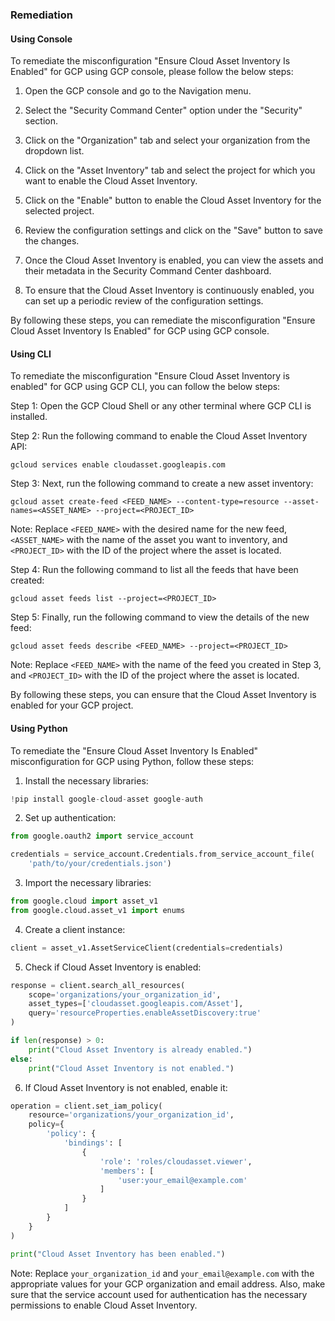 ### Remediation

#### Using Console

To remediate the misconfiguration "Ensure Cloud Asset Inventory Is Enabled" for GCP using GCP console, please follow the below steps:

1. Open the GCP console and go to the Navigation menu.

2. Select the "Security Command Center" option under the "Security" section.

3. Click on the "Organization" tab and select your organization from the dropdown list.

4. Click on the "Asset Inventory" tab and select the project for which you want to enable the Cloud Asset Inventory.

5. Click on the "Enable" button to enable the Cloud Asset Inventory for the selected project.

6. Review the configuration settings and click on the "Save" button to save the changes.

7. Once the Cloud Asset Inventory is enabled, you can view the assets and their metadata in the Security Command Center dashboard.

8. To ensure that the Cloud Asset Inventory is continuously enabled, you can set up a periodic review of the configuration settings.

By following these steps, you can remediate the misconfiguration "Ensure Cloud Asset Inventory Is Enabled" for GCP using GCP console.

#### Using CLI

To remediate the misconfiguration "Ensure Cloud Asset Inventory is enabled" for GCP using GCP CLI, you can follow the below steps:

Step 1: Open the GCP Cloud Shell or any other terminal where GCP CLI is installed.

Step 2: Run the following command to enable the Cloud Asset Inventory API:

```
gcloud services enable cloudasset.googleapis.com
```

Step 3: Next, run the following command to create a new asset inventory:

```
gcloud asset create-feed <FEED_NAME> --content-type=resource --asset-names=<ASSET_NAME> --project=<PROJECT_ID>
```

Note: Replace `<FEED_NAME>` with the desired name for the new feed, `<ASSET_NAME>` with the name of the asset you want to inventory, and `<PROJECT_ID>` with the ID of the project where the asset is located.

Step 4: Run the following command to list all the feeds that have been created:

```
gcloud asset feeds list --project=<PROJECT_ID>
```

Step 5: Finally, run the following command to view the details of the new feed:

```
gcloud asset feeds describe <FEED_NAME> --project=<PROJECT_ID>
```

Note: Replace `<FEED_NAME>` with the name of the feed you created in Step 3, and `<PROJECT_ID>` with the ID of the project where the asset is located.

By following these steps, you can ensure that the Cloud Asset Inventory is enabled for your GCP project.

#### Using Python

To remediate the "Ensure Cloud Asset Inventory Is Enabled" misconfiguration for GCP using Python, follow these steps:

1. Install the necessary libraries: 

```python
!pip install google-cloud-asset google-auth
```

2. Set up authentication: 

```python
from google.oauth2 import service_account

credentials = service_account.Credentials.from_service_account_file(
    'path/to/your/credentials.json')
```

3. Import the necessary libraries: 

```python
from google.cloud import asset_v1
from google.cloud.asset_v1 import enums
```

4. Create a client instance: 

```python
client = asset_v1.AssetServiceClient(credentials=credentials)
```

5. Check if Cloud Asset Inventory is enabled: 

```python
response = client.search_all_resources(
    scope='organizations/your_organization_id',
    asset_types=['cloudasset.googleapis.com/Asset'],
    query='resourceProperties.enableAssetDiscovery:true'
)

if len(response) > 0:
    print("Cloud Asset Inventory is already enabled.")
else:
    print("Cloud Asset Inventory is not enabled.")
```

6. If Cloud Asset Inventory is not enabled, enable it: 

```python
operation = client.set_iam_policy(
    resource='organizations/your_organization_id',
    policy={
        'policy': {
            'bindings': [
                {
                    'role': 'roles/cloudasset.viewer',
                    'members': [
                        'user:your_email@example.com'
                    ]
                }
            ]
        }
    }
)

print("Cloud Asset Inventory has been enabled.")
```

Note: Replace `your_organization_id` and `your_email@example.com` with the appropriate values for your GCP organization and email address. Also, make sure that the service account used for authentication has the necessary permissions to enable Cloud Asset Inventory.

